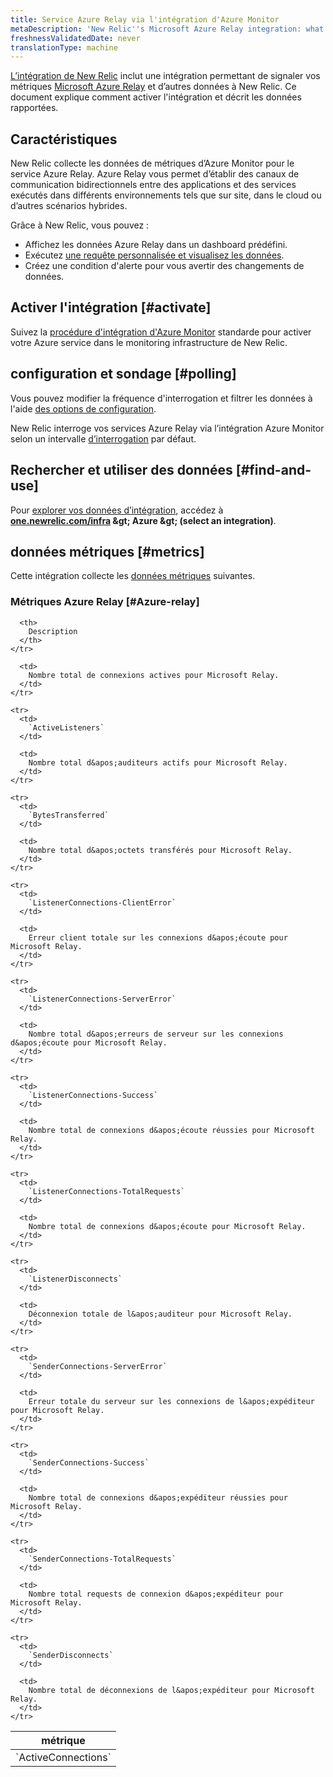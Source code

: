 ```yaml
---
title: Service Azure Relay via l'intégration d'Azure Monitor
metaDescription: 'New Relic''s Microsoft Azure Relay integration: what data it reports and how to enable it.'
freshnessValidatedDate: never
translationType: machine
---
```


[L’intégration de New Relic](/docs/infrastructure/introduction-infra-monitoring) inclut une intégration permettant de signaler vos métriques [Microsoft Azure Relay](https://learn.microsoft.com/en-us/azure/azure-relay/) et d’autres données à New Relic. Ce document explique comment activer l&apos;intégration et décrit les données rapportées.

## Caractéristiques

New Relic collecte les données de métriques d’Azure Monitor pour le service Azure Relay. Azure Relay vous permet d’établir des canaux de communication bidirectionnels entre des applications et des services exécutés dans différents environnements tels que sur site, dans le cloud ou d’autres scénarios hybrides.

Grâce à New Relic, vous pouvez :

* Affichez les données Azure Relay dans un dashboard prédéfini.
* Exécutez [une requête personnalisée et visualisez les données](/docs/infrastructure/integrations-getting-started/getting-started/use-integration-data-new-relic-insights).
* Créez une condition d&apos;alerte pour vous avertir des changements de données.

## Activer l&apos;intégration [#activate]

Suivez la [procédure d&apos;intégration d'Azure Monitor](/docs/infrastructure/microsoft-azure-integrations/azure-integrations-list/azure-monitor) standarde pour activer votre Azure service dans le monitoring infrastructure de New Relic.

## configuration et sondage [#polling]

Vous pouvez modifier la fréquence d&apos;interrogation et filtrer les données à l&apos;aide [des options de configuration](/docs/infrastructure/microsoft-azure-integrations/azure-integrations-list/azure-monitor/#settings).

New Relic interroge vos services Azure Relay via l’intégration Azure Monitor selon un intervalle [d’interrogation](/docs/infrastructure/microsoft-azure-integrations/azure-integrations-list/azure-monitor/#settings) par défaut.

## Rechercher et utiliser des données [#find-and-use]

Pour [explorer vos données d’intégration](/docs/infrastructure/integrations/find-use-infrastructure-integration-data), accédez à <DNT>**[one.newrelic.com/infra](https://one.newrelic.com/infra) &amp;gt; Azure &amp;gt; (select an integration)**</DNT>.

## données métriques [#metrics]

Cette intégration collecte les [données métriques](/docs/infrastructure/integrations-getting-started/getting-started/understand-integration-data-data-types#metric) suivantes.

### Métriques Azure Relay [#Azure-relay]

<table>
  <thead>
    <tr>
      <th style={{ width: "300px" }}>
        métrique
      </th>

      <th>
        Description
      </th>
    </tr>
  </thead>

  <tbody>
    <tr>
      <td>
        `ActiveConnections`
      </td>

      <td>
        Nombre total de connexions actives pour Microsoft Relay.
      </td>
    </tr>

    <tr>
      <td>
        `ActiveListeners`
      </td>

      <td>
        Nombre total d&apos;auditeurs actifs pour Microsoft Relay.
      </td>
    </tr>

    <tr>
      <td>
        `BytesTransferred`
      </td>

      <td>
        Nombre total d&apos;octets transférés pour Microsoft Relay.
      </td>
    </tr>

    <tr>
      <td>
        `ListenerConnections-ClientError`
      </td>

      <td>
        Erreur client totale sur les connexions d&apos;écoute pour Microsoft Relay.
      </td>
    </tr>

    <tr>
      <td>
        `ListenerConnections-ServerError`
      </td>

      <td>
        Nombre total d&apos;erreurs de serveur sur les connexions d&apos;écoute pour Microsoft Relay.
      </td>
    </tr>

    <tr>
      <td>
        `ListenerConnections-Success`
      </td>

      <td>
        Nombre total de connexions d&apos;écoute réussies pour Microsoft Relay.
      </td>
    </tr>

    <tr>
      <td>
        `ListenerConnections-TotalRequests`
      </td>

      <td>
        Nombre total de connexions d&apos;écoute pour Microsoft Relay.
      </td>
    </tr>

    <tr>
      <td>
        `ListenerDisconnects`
      </td>

      <td>
        Déconnexion totale de l&apos;auditeur pour Microsoft Relay.
      </td>
    </tr>

    <tr>
      <td>
        `SenderConnections-ServerError`
      </td>

      <td>
        Erreur totale du serveur sur les connexions de l&apos;expéditeur pour Microsoft Relay.
      </td>
    </tr>

    <tr>
      <td>
        `SenderConnections-Success`
      </td>

      <td>
        Nombre total de connexions d&apos;expéditeur réussies pour Microsoft Relay.
      </td>
    </tr>

    <tr>
      <td>
        `SenderConnections-TotalRequests`
      </td>

      <td>
        Nombre total requests de connexion d&apos;expéditeur pour Microsoft Relay.
      </td>
    </tr>

    <tr>
      <td>
        `SenderDisconnects`
      </td>

      <td>
        Nombre total de déconnexions de l&apos;expéditeur pour Microsoft Relay.
      </td>
    </tr>
  </tbody>
</table>